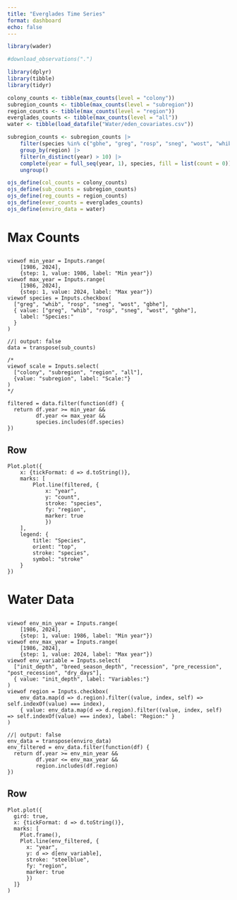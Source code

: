 ```yaml
---
title: "Everglades Time Series"
format: dashboard
echo: false
---
```


```r
library(wader)

#download_observations(".")
```

```r
library(dplyr)
library(tibble)
library(tidyr)

colony_counts <- tibble(max_counts(level = "colony"))
subregion_counts <- tibble(max_counts(level = "subregion"))
region_counts <- tibble(max_counts(level = "region"))
everglades_counts <- tibble(max_counts(level = "all"))
water <- tibble(load_datafile("Water/eden_covariates.csv"))

subregion_counts <- subregion_counts |>
    filter(species %in% c("gbhe", "greg", "rosp", "sneg", "wost", "whib")) |>
    group_by(region) |>
    filter(n_distinct(year) > 10) |>
    complete(year = full_seq(year, 1), species, fill = list(count = 0)) |>
    ungroup()

ojs_define(col_counts = colony_counts)
ojs_define(sub_counts = subregion_counts)
ojs_define(reg_counts = region_counts)
ojs_define(ever_counts = everglades_counts)
ojs_define(enviro_data = water)

```

# Max Counts

## {.sidebar}

```ojs
viewof min_year = Inputs.range(
    [1986, 2024],
    {step: 1, value: 1986, label: "Min year"})
viewof max_year = Inputs.range(
    [1986, 2024],
    {step: 1, value: 2024, label: "Max year"})
viewof species = Inputs.checkbox(
  ["greg", "whib", "rosp", "sneg", "wost", "gbhe"],
  { value: ["greg", "whib", "rosp", "sneg", "wost", "gbhe"], 
    label: "Species:"
  }
)
```

```ojs
//| output: false
data = transpose(sub_counts)

/*
viewof scale = Inputs.select(
  ["colony", "subregion", "region", "all"],
  {value: "subregion", label: "Scale:"}
)
*/

filtered = data.filter(function(df) {
  return df.year >= min_year &&
         df.year <= max_year &&
         species.includes(df.species)
})
```

## Row

```ojs
Plot.plot({
    x: {tickFormat: d => d.toString()},
    marks: [
        Plot.line(filtered, {
            x: "year",
            y: "count", 
            stroke: "species",
            fy: "region",
            marker: true
            })
    ],
    legend: {
        title: "Species",
        orient: "top",
        stroke: "species",
        symbol: "stroke"
    }
})
```

# Water Data

## {.sidebar}

```ojs
viewof env_min_year = Inputs.range(
    [1986, 2024],
    {step: 1, value: 1986, label: "Min year"})
viewof env_max_year = Inputs.range(
    [1986, 2024],
    {step: 1, value: 2024, label: "Max year"})
viewof env_variable = Inputs.select(
  ["init_depth", "breed_season_depth", "recession", "pre_recession", "post_recession", "dry_days"],
  { value: "init_depth", label: "Variables:"}
)
viewof region = Inputs.checkbox(
    env_data.map(d => d.region).filter((value, index, self) => self.indexOf(value) === index),
    { value: env_data.map(d => d.region).filter((value, index, self) => self.indexOf(value) === index), label: "Region:" }
)
```


```ojs
//| output: false
env_data = transpose(enviro_data)
env_filtered = env_data.filter(function(df) {
  return df.year >= env_min_year &&
         df.year <= env_max_year &&
         region.includes(df.region)
})
```

## Row

```ojs
Plot.plot({
  gird: true,
  x: {tickFormat: d => d.toString()},
  marks: [
    Plot.frame(),
    Plot.line(env_filtered, {
      x: "year",
      y: d => d[env_variable],
      stroke: "steelblue",
      fy: "region",
      marker: true
      })
  ]}
)
```